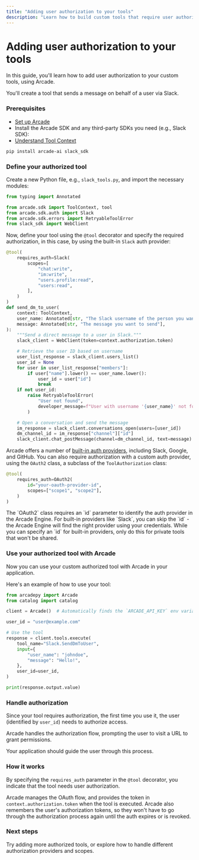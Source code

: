 ```yaml
---
title: "Adding user authorization to your tools"
description: "Learn how to build custom tools that require user authorization using Arcade"
---
```



# Adding user authorization to your tools

In this guide, you'll learn how to add user authorization to your custom tools, using Arcade.

You'll create a tool that sends a message on behalf of a user via Slack.

<Steps>

### Prerequisites

- [Set up Arcade](/home/quickstart)
- Install the Arcade SDK and any third-party SDKs you need (e.g., Slack SDK):
- [Understand Tool Context](/home/build-tools/tool-context)

```bash
pip install arcade-ai slack_sdk
```

### Define your authorized tool

Create a new Python file, e.g., `slack_tools.py`, and import the necessary modules:

```python
from typing import Annotated

from arcade.sdk import ToolContext, tool
from arcade.sdk.auth import Slack
from arcade.sdk.errors import RetryableToolError
from slack_sdk import WebClient
```

Now, define your tool using the `@tool` decorator and specify the required authorization, in this case, by using the built-in `Slack` auth provider:

```python
@tool(
    requires_auth=Slack(
        scopes=[
            "chat:write",
            "im:write",
            "users.profile:read",
            "users:read",
        ],
    )
)
def send_dm_to_user(
    context: ToolContext,
    user_name: Annotated[str, "The Slack username of the person you want to message"],
    message: Annotated[str, "The message you want to send"],
):
    """Send a direct message to a user in Slack."""
    slack_client = WebClient(token=context.authorization.token)

    # Retrieve the user ID based on username
    user_list_response = slack_client.users_list()
    user_id = None
    for user in user_list_response["members"]:
        if user["name"].lower() == user_name.lower():
            user_id = user["id"]
            break
    if not user_id:
        raise RetryableToolError(
            "User not found",
            developer_message=f"User with username '{user_name}' not found."
        )

    # Open a conversation and send the message
    im_response = slack_client.conversations_open(users=[user_id])
    dm_channel_id = im_response["channel"]["id"]
    slack_client.chat_postMessage(channel=dm_channel_id, text=message)
```

Arcade offers a number of [built-in auth providers](/home/auth-providers), including Slack, Google, and GitHub. You can also require authorization with a custom auth provider, using the `OAuth2` class, a subclass of the `ToolAuthorization` class:

```python
@tool(
    requires_auth=OAuth2(
        id="your-oauth-provider-id",
        scopes=["scope1", "scope2"],
    )
)
```

<Note>
  The `OAuth2` class requires an `id` parameter to identify the auth provider in the Arcade Engine. For built-in providers like `Slack`, you can skip the `id` - the Arcade Engine will find the right provider using your credentials. While you can specify an `id` for built-in providers, only do this for private tools that won't be shared.
</Note>

### Use your authorized tool with Arcade

Now you can use your custom authorized tool with Arcade in your application.

Here's an example of how to use your tool:

```python
from arcadepy import Arcade
from catalog import catalog

client = Arcade()  # Automatically finds the `ARCADE_API_KEY` env variable

user_id = "user@example.com"

# Use the tool
response = client.tools.execute(
    tool_name="Slack.SendDmToUser",
    input={
        "user_name": "johndoe",
        "message": "Hello!",
    },
    user_id=user_id,
)

print(response.output.value)
```

### Handle authorization

Since your tool requires authorization, the first time you use it, the user (identified by `user_id`) needs to authorize access.

Arcade handles the authorization flow, prompting the user to visit a URL to grant permissions.

Your application should guide the user through this process.

</Steps>

### How it works

By specifying the `requires_auth` parameter in the `@tool` decorator, you indicate that the tool needs user authorization.

Arcade manages the OAuth flow, and provides the token in `context.authorization.token` when the tool is executed. Arcade also remembers the user's authorization tokens, so they won't have to go through the authorization process again until the auth expires or is revoked.

### Next steps

Try adding more authorized tools, or explore how to handle different authorization providers and scopes.
